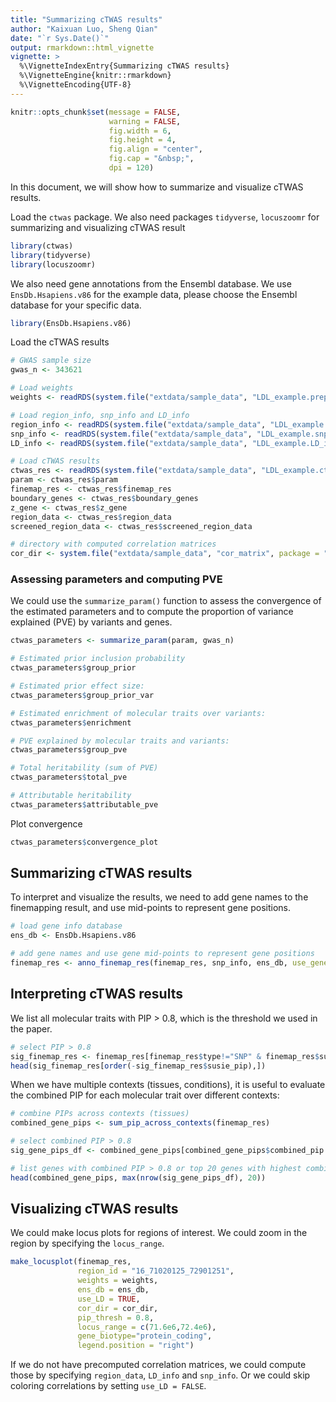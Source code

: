 ```yaml
---
title: "Summarizing cTWAS results"
author: "Kaixuan Luo, Sheng Qian"
date: "`r Sys.Date()`"
output: rmarkdown::html_vignette
vignette: >
  %\VignetteIndexEntry{Summarizing cTWAS results}
  %\VignetteEngine{knitr::rmarkdown}
  %\VignetteEncoding{UTF-8}
---
```



```r
knitr::opts_chunk$set(message = FALSE,
                      warning = FALSE,
                      fig.width = 6,
                      fig.height = 4,
                      fig.align = "center",
                      fig.cap = "&nbsp;",
                      dpi = 120)
```


In this document, we will show how to summarize and visualize cTWAS results.

Load the `ctwas` package. We also need packages `tidyverse`, `locuszoomr` for summarizing and visualizing cTWAS result
```r
library(ctwas)
library(tidyverse)
library(locuszoomr)
```


We also need gene annotations from the Ensembl database. We use `EnsDb.Hsapiens.v86` for the example data, please choose the Ensembl database for your specific data. 
```r
library(EnsDb.Hsapiens.v86)
```


Load the cTWAS results
```r
# GWAS sample size
gwas_n <- 343621

# Load weights
weights <- readRDS(system.file("extdata/sample_data", "LDL_example.preprocessed.weights.RDS", package = "ctwas"))

# Load region_info, snp_info and LD_info
region_info <- readRDS(system.file("extdata/sample_data", "LDL_example.region_info.RDS", package = "ctwas"))
snp_info <- readRDS(system.file("extdata/sample_data", "LDL_example.snp_info.RDS", package = "ctwas"))
LD_info <- readRDS(system.file("extdata/sample_data", "LDL_example.LD_info.RDS", package = "ctwas"))

# Load cTWAS results
ctwas_res <- readRDS(system.file("extdata/sample_data", "LDL_example.ctwas_sumstats_res.RDS", package = "ctwas"))
param <- ctwas_res$param
finemap_res <- ctwas_res$finemap_res
boundary_genes <- ctwas_res$boundary_genes
z_gene <- ctwas_res$z_gene
region_data <- ctwas_res$region_data
screened_region_data <- ctwas_res$screened_region_data

# directory with computed correlation matrices
cor_dir <- system.file("extdata/sample_data", "cor_matrix", package = "ctwas")
```


### Assessing parameters and computing PVE

We could use the `summarize_param()` function to assess the convergence of the estimated parameters and 
to compute the proportion of variance explained (PVE) by variants and genes. 
```r
ctwas_parameters <- summarize_param(param, gwas_n)
```


```r
# Estimated prior inclusion probability
ctwas_parameters$group_prior

# Estimated prior effect size:
ctwas_parameters$group_prior_var

# Estimated enrichment of molecular traits over variants:
ctwas_parameters$enrichment

# PVE explained by molecular traits and variants:
ctwas_parameters$group_pve

# Total heritability (sum of PVE)
ctwas_parameters$total_pve

# Attributable heritability
ctwas_parameters$attributable_pve
```


Plot convergence
```r
ctwas_parameters$convergence_plot
```



## Summarizing cTWAS results

To interpret and visualize the results, we need to add gene names to the finemapping result, and use mid-points to represent gene positions.
```r
# load gene info database
ens_db <- EnsDb.Hsapiens.v86

# add gene names and use gene mid-points to represent gene positions
finemap_res <- anno_finemap_res(finemap_res, snp_info, ens_db, use_gene_pos = "mid")
```


## Interpreting cTWAS results

We list all molecular traits with PIP > 0.8, which is the threshold we used in the paper.
```r
# select PIP > 0.8
sig_finemap_res <- finemap_res[finemap_res$type!="SNP" & finemap_res$susie_pip > 0.8,]
head(sig_finemap_res[order(-sig_finemap_res$susie_pip),])
```


When we have multiple contexts (tissues, conditions), 
it is useful to evaluate the combined PIP for each molecular trait over different contexts:


```r
# combine PIPs across contexts (tissues)
combined_gene_pips <- sum_pip_across_contexts(finemap_res)

# select combined PIP > 0.8
sig_gene_pips_df <- combined_gene_pips[combined_gene_pips$combined_pip > 0.8, ]

# list genes with combined PIP > 0.8 or top 20 genes with highest combined PIPs
head(combined_gene_pips, max(nrow(sig_gene_pips_df), 20))
```



## Visualizing cTWAS results

We could make locus plots for regions of interest. We could zoom in the region by specifying the `locus_range`.

```r
make_locusplot(finemap_res,
               region_id = "16_71020125_72901251",
               weights = weights,
               ens_db = ens_db, 
               use_LD = TRUE,
               cor_dir = cor_dir,
               pip_thresh = 0.8,
               locus_range = c(71.6e6,72.4e6),
               gene_biotype="protein_coding",
               legend.position = "right")
```


If we do not have precomputed correlation matrices, we could compute those by specifying `region_data`, `LD_info` and `snp_info`. Or we could skip coloring correlations by setting `use_LD = FALSE`. 

